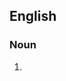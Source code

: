 ==English==

===Noun===
{{head|en|noun form|head=[[blood]] [[relative]]s}}

# {{plural of|blood relative|lang=en}}